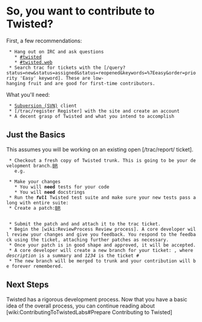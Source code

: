 = So, you want to contribute to Twisted? =

First, a few recommendations:
  * Hang out on IRC and ask questions
    * [irc://irc.freenode.net/twisted #twisted]
    * [irc://irc.freenode.net/twisted.web #twisted.web]
  * Search trac for tickets with the [/query?status=new&status=assigned&status=reopened&keywords=%7Eeasy&order=priority 'Easy' keyword]. These are low-hanging fruit and are good for first-time contributors.

What you'll need:
  * [http://subversion.apache.org/ Subversion (SVN)] client
  * [/trac/register Register] with the site and create an account
  * A decent grasp of Twisted and what you intend to accomplish

== Just the Basics ==

This assumes you will be working on an existing open [/trac/report/ ticket].

  * Checkout a fresh copy of Twisted trunk. This is going to be your development branch.[[BR]]
    e.g. {{{svn co svn://svn.twistedmatrix.com/svn/Twisted/trunk MyTwistedTrunk}}}

  * Make your changes
    * You will '''need''' tests for your code
    * You will '''need''' docstrings
  * Run the '''''full''''' Twisted test suite and make sure your new tests pass along with entire suite: {{{trial twisted}}}
  * Create a patch:[[BR]]
  {{{svn diff -u > my-twisted-patch.patch}}}

  * Submit the patch and and attach it to the trac ticket.
  * Begin the [wiki:ReviewProcess Review process]. A core developer will review your changes and give you feedback. You respond to the feedback using the ticket, attaching further patches as necessary.
  * Once your patch is in good shape and approved, it will be accepted.
  * A core developer will create a new branch for your ticket: {{{description-1234}}}, where ''description'' is a summary and ''1234'' is the ticket #
  * The new branch will be merged to trunk and your contribution will be forever remembered.

== Next Steps ==

Twisted has a rigorous development process. Now that you have a basic idea of the overall process, you can continue reading about [wiki:ContributingToTwistedLabs#Prepare Contributing to Twisted]

